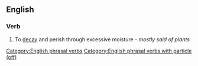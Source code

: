 ==English==

===Verb===
{{en-verb|damps off|damping off|damped off}}

# {{intransitive}} To [[decay]] and perish through excessive moisture - ''mostly said of plants''
[[Category:English phrasal verbs]]
[[Category:English phrasal verbs with particle (off)]]